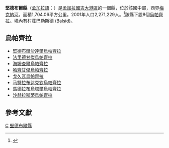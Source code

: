 {{Infobox Bangladesh district
| name                    = 堅德布爾縣
| native_name             = {{lang|bn|চাঁদপুর}}
| image_skyline           =
| image_alt               =
| image_caption           =
| image_map               =Bangladesh Chandpur District.png
| nickname                =
| motto                   =
| pushpin_label_position  = right
| latd  = 23.2139|latm  = |lats  = |latNS  =
| longd = 90.6361|longm = |longs = |longEW =
| coordinates_type        =
| coordinates_display     = inline,title
| coordinates_footnotes   =
| division_name           = [[吉大港區|吉大港區]]
| established_title       =
| established_date        =
| seat_type               =
| seat                    =
| leader_party            =
| leader_title            =
| leader_name             =
| leader_title1           =
| leader_name1            =
| area_footnotes          =
| area_total_km2          = 1704.06
| area_metro_km2          =
| area_note               =
| elevation_footnotes     =
| elevation_m             =
| population_footnotes    =
| population_total        = 2210162
| population_as_of        = 1991
| population_rank         =
| population_demonym      =
| population_note         =
| literacy_rate           = 37.8%
| postal_code             =
| coast_km                =
| maplink                 =
| website                 = [https://web.archive.org/web/20120226072248/http://dcchandpur.gov.bd/ Chandpur(চাঁদপুর জেলা)]
| footnotes               =
}}
'''堅德布爾縣'''（[[孟加拉語|孟加拉語]]：{{lang|bn|চাঁদপুর জেলা}}）是[[孟加拉國|孟加拉國]][[吉大港區|吉大港區]]的一個縣，位於該國中部，西界[[梅克納河|梅克納河]]。面積1,704.06平方公里。2001年人口2,271,229人。<ref>{{cite web|url=http://www.bbs.gov.bd/dataindex/census/ce_uzila.pdf |title=Area, Population and Literacy Rate by Upazila/Thana-2001 |publisher=孟加拉國統計局 |accessyear= |format=PDF |deadurl=yes |archiveurl=https://web.archive.org/web/20070704141110/http://www.bbs.gov.bd/dataindex/census/ce_uzila.pdf |archivedate=2007-07-04 }}</ref>該縣下設8個[[烏帕齊拉|烏帕齊拉]]。境內有村莊巴勒斯德 (Balsid)。

==烏帕齊拉==	
* [[堅德布爾沙達爾烏帕齊拉|堅德布爾沙達爾烏帕齊拉]]
* [[法里德甘傑烏帕齊拉|法里德甘傑烏帕齊拉]]
* [[海姆查爾烏帕齊拉|海姆查爾烏帕齊拉]]
* [[哈齊甘傑烏帕齊拉|哈齊甘傑烏帕齊拉]]
* [[戈久瓦烏帕齊拉_(堅德布爾縣)|戈久瓦烏帕齊拉]]
* [[马特拉布达克钦烏帕齊拉|马特拉布达克钦烏帕齊拉]]
* [[馬德拉布烏塔爾烏帕齊拉|馬德拉布烏塔爾烏帕齊拉]]
* [[沙赫拉斯蒂烏帕齊拉|沙赫拉斯蒂烏帕齊拉]]

== 參考文獻 ==
{{reflist}}

{{孟加拉行政區劃}}
{{堅德布爾縣行政区划}}
[[Category:吉大港专区县份|C]]
[[Category:堅德布爾縣|]]